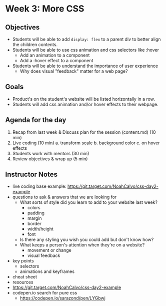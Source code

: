 # Week 3: More CSS

## Objectives

- Students will be able to add `display: flex` to a parent div to better align the children contents.
- Students will be able to use css animation and css selectors like :hover
  - Add an animation to a component
  - Add a :hover effect to a component
- Students will be able to understand the importance of user experience
  - Why does visual "feedback" matter for a web page?

## Goals

- Product's on the student's website will be listed horizontally in a row.
- Students will add css animation and/or hover effects to their webpage.

## Agenda for the day

1. Recap from last week & Discuss plan for the session (content.md) (10 min)
2. Live coding (10 min)
   a. transform scale
   b. background color
   c. on hover effects
3. Students work with mentors (30 min)
4. Review objectives & wrap up (5 min)

## Instructor Notes

- live coding base example: https://git.target.com/NoahCalvo/css-day2-example
- questions to ask & answers that we are looking for
  - What sorts of style did you learn to add to your website last week?
    - colors
    - padding
    - margin
    - border
    - width/height
    - font
  - Is there any styling you wish you could add but don't know how?
  - What keeps a person's attention when they're on a website?
    - movement or change
    - visual feedback
- key points
  - selectors
  - animations and keyframes
- cheat sheet
- resources
- https://git.target.com/NoahCalvo/css-day2-example
- codepen.io search for pure css
  - https://codepen.io/sarazond/pen/LYGbwj
